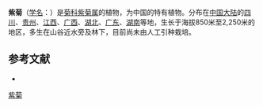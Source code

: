 {{Speciesbox
| name = 紫菊
| status = 
| status_system = 
| image =
| genus = Notoseris
| species = psilolepis
| authority = Shih in Act.
}}

'''紫菊'''（[[学名|学名]]：{{lang|la|''Notoseris psilolepis''}}）是[[菊科|菊科]][[紫菊属|紫菊属]]的植物，为中国的特有植物。分布在[[中国大陆|中国大陆]]的[[四川|四川]]、[[贵州|贵州]]、[[江西|江西]]、[[广西|广西]]、[[湖北|湖北]]、[[广东|广东]]、[[湖南|湖南]]等地，生长于海拔850米至2,250米的地区，多生在山谷近水旁及林下，目前尚未由人工引种栽培。

== 参考文献 ==
<div class="references-small">
* {{cite web| url =http://www.bioinfo.cn/db05/KmzwSpecies.php?action=view&id=5100| title =紫菊| work =《中国高等植物数据库全库》| publisher =中国科学院微生物研究所| author =昆明植物研究所| accessdate =2009-02-25| deadurl =yes| archiveurl =https://web.archive.org/web/20160305103729/http://www.bioinfo.cn/db05/KmzwSpecies.php?action=view&id=5100| archivedate =2016-03-05}}
</div>
{{Taxonbar|from=Q15231644}}

[[Category:紫菊属|紫菊]]


{{植物小作品}}